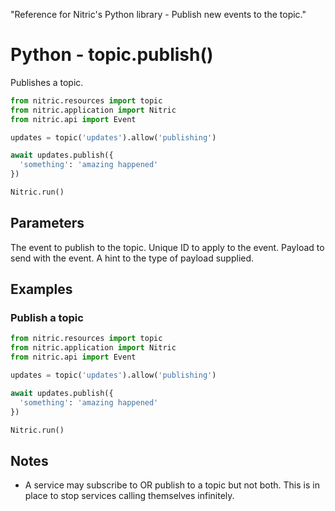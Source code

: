   "Reference for Nitric's Python library - Publish new events to the topic."

# Python - topic.publish()

Publishes a topic.

```python
from nitric.resources import topic
from nitric.application import Nitric
from nitric.api import Event

updates = topic('updates').allow('publishing')

await updates.publish({
  'something': 'amazing happened'
})

Nitric.run()
```

## Parameters

<Properties>
  <Property name="event" required type="Event">
    The event to publish to the topic.
  </Property>
  <Properties nested>
    <Property name="id" type="string">
      Unique ID to apply to the event.
    </Property>
    <Property name="payload" required type="dict">
      Payload to send with the event.
    </Property>
    <Property name="payloadType" type="string">
      A hint to the type of payload supplied.
    </Property>
  </Properties>
</Properties>

## Examples

### Publish a topic

```python
from nitric.resources import topic
from nitric.application import Nitric
from nitric.api import Event

updates = topic('updates').allow('publishing')

await updates.publish({
  'something': 'amazing happened'
})

Nitric.run()
```

## Notes

- A service may subscribe to OR publish to a topic but not both. This is in place to stop services calling themselves infinitely.
